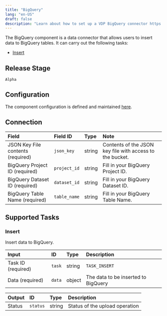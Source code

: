```yaml
---
title: "BigQuery"
lang: "en-US"
draft: false
description: "Learn about how to set up a VDP BigQuery connector https://github.com/instill-ai/instill-core"
---
```


The BigQuery component is a data connector that allows users to insert data to BigQuery tables.
It can carry out the following tasks:

- [Insert](#insert)

## Release Stage

`Alpha`

## Configuration

The component configuration is defined and maintained [here](https://github.com/instill-ai/component/blob/main/pkg/connector/bigquery/v0/config/definition.json).

## Connection

| Field | Field ID | Type | Note |
| :--- | :--- | :--- | :--- |
| JSON Key File contents (required) | `json_key` | string | Contents of the JSON key file with access to the bucket. |
| BigQuery Project ID (required) | `project_id` | string | Fill in your BigQuery Project ID. |
| BigQuery Dataset ID (required) | `dataset_id` | string | Fill in your BigQuery Dataset ID. |
| BigQuery Table Name (required) | `table_name` | string | Fill in your BigQuery Table Name. |

## Supported Tasks

### Insert

Insert data to BigQuery.

| Input | ID | Type | Description |
| :--- | :--- | :--- | :--- |
| Task ID (required) | `task` | string | `TASK_INSERT` |
| Data (required) | `data` | object | The data to be inserted to BigQuery |

| Output | ID | Type | Description |
| :--- | :--- | :--- | :--- |
| Status | `status` | string | Status of the upload operation |
